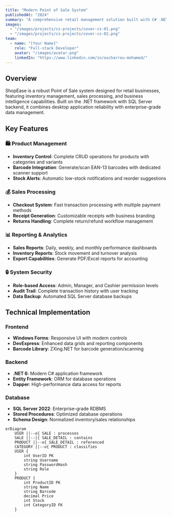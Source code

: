 ```yaml
---
title: "Modern Point of Sale System"
publishedAt: "2024"
summary: "A comprehensive retail management solution built with C# .NET and SQL Server for inventory control, sales processing, and business analytics."
images:
  - "/images/projects/cs-projects/cover-cs-01.png"
  - "/images/projects/cs-projects/cover-cs-02.png"
team:
  - name: "[Your Name]"
    role: "Full-stack Developer"
    avatar: "/images/avatar.png"
    linkedIn: "https://www.linkedin.com/in/oucharrou-mohamed/"
---
```


## Overview

ShopEase is a robust Point of Sale system designed for retail businesses, featuring inventory management, sales processing, and business intelligence capabilities. Built on the .NET framework with SQL Server backend, it combines desktop application reliability with enterprise-grade data management.

## Key Features

### 🛍️ Product Management
- **Inventory Control**: Complete CRUD operations for products with categories and variants
- **Barcode Integration**: Generate/scan EAN-13 barcodes with dedicated scanner support
- **Stock Alerts**: Automatic low-stock notifications and reorder suggestions

### 💰 Sales Processing
- **Checkout System**: Fast transaction processing with multiple payment methods
- **Receipt Generation**: Customizable receipts with business branding
- **Returns Handling**: Complete return/refund workflow management

### 📊 Reporting & Analytics
- **Sales Reports**: Daily, weekly, and monthly performance dashboards
- **Inventory Reports**: Stock movement and turnover analysis
- **Export Capabilities**: Generate PDF/Excel reports for accounting

### 🔒 System Security
- **Role-based Access**: Admin, Manager, and Cashier permission levels
- **Audit Trail**: Complete transaction history with user tracking
- **Data Backup**: Automated SQL Server database backups

## Technical Implementation

### Frontend
- **Windows Forms**: Responsive UI with modern controls
- **DevExpress**: Enhanced data grids and reporting components
- **Barcode Library**: ZXing.NET for barcode generation/scanning

### Backend
- **.NET 6**: Modern C# application framework
- **Entity Framework**: ORM for database operations
- **Dapper**: High-performance data access for reports

### Database
- **SQL Server 2022**: Enterprise-grade RDBMS
- **Stored Procedures**: Optimized database operations
- **Schema Design**: Normalized inventory/sales relationships

```mermaid
erDiagram
    USER ||--o{ SALE : processes
    SALE ||--|{ SALE_DETAIL : contains
    PRODUCT ||--o{ SALE_DETAIL : referenced
    CATEGORY ||--o{ PRODUCT : classifies
    USER {
        int UserID PK
        string Username
        string PasswordHash
        string Role
    }
    PRODUCT {
        int ProductID PK
        string Name
        string Barcode
        decimal Price
        int Stock
        int CategoryID FK
    }